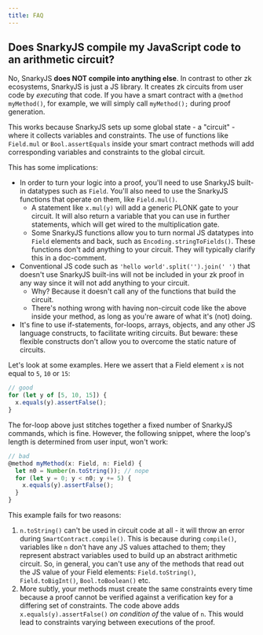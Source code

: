 ```yaml
---
title: FAQ
---
```


## Does SnarkyJS compile my JavaScript code to an arithmetic circuit?

No, SnarkyJS **does NOT compile into anything else**. In contrast to other zk ecosystems, SnarkyJS is just a JS library. It creates zk circuits from user code by _executing_ that code. If you have a smart contract with a `@method myMethod()`, for example, we will simply call `myMethod();` during proof generation.

This works because SnarkyJS sets up some global state - a "circuit" - where it collects variables and constraints. The use of functions like `Field.mul` or `Bool.assertEquals` inside your smart contract methods will add corresponding variables and constraints to the global circuit.

This has some implications:

- In order to turn your logic into a proof, you'll need to use SnarkyJS built-in datatypes such as `Field`. You'll also need to use the SnarkyJS functions that operate on them, like `Field.mul()`.
  - A statement like `x.mul(y)` will add a generic PLONK gate to your circuit. It will also return a variable that you can use in further statements, which will get wired to the multiplication gate.
  - Some SnarkyJS functions allow you to turn normal JS datatypes into `Field` elements and back, such as `Encoding.stringToFields()`. These functions don't add anything to your circuit. They will typically clarify this in a doc-comment.
- Conventional JS code such as `'hello world'.split('').join(' ')` that doesn't use SnarkyJS built-ins will not be included in your zk proof in any way since it will not add anything to your circuit.
  - Why? Because it doesn't call any of the functions that build the circuit.
  - There's nothing wrong with having non-circuit code like the above inside your method, as long as you're aware of what it's (not) doing.
- It's fine to use if-statements, for-loops, arrays, objects, and any other JS language constructs, to facilitate writing circuits. But beware: these flexible constructs don't allow you to overcome the static nature of circuits.

Let's look at some examples. Here we assert that a Field element `x` is not equal to `5`, `10` or `15`:

```ts
// good
for (let y of [5, 10, 15]) {
  x.equals(y).assertFalse();
}
```

The for-loop above just stitches together a fixed number of SnarkyJS commands, which is fine. However, the following snippet, where the loop's length is determined from user input, won't work:

```ts
// bad
@method myMethod(x: Field, n: Field) {
  let n0 = Number(n.toString()); // nope
  for (let y = 0; y < n0; y += 5) {
    x.equals(y).assertFalse();
  }
}
```

This example fails for two reasons:

1. `n.toString()` can't be used in circuit code at all - it will throw an error during `SmartContract.compile()`. This is because during `compile()`, variables like `n` don't have any JS values attached to them; they represent abstract variables used to build up an abstract arithmetic circuit. So, in general, you can't use any of the methods that read out the JS value of your Field elements: `Field.toString()`, `Field.toBigInt()`, `Bool.toBoolean()` etc.
2. More subtly, your methods must create the same constraints every time because a proof cannot be verified against a verification key for a differing set of constraints. The code above adds `x.equals(y).assertFalse()` _on condition of_ the value of `n`. This would lead to constraints varying between executions of the proof.
